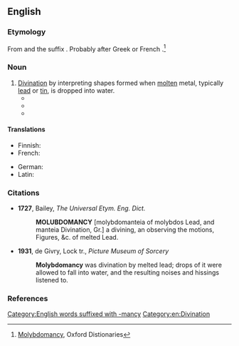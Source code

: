 ==English==
{{wikipedia}}

===Etymology===
From {{etyl|grc|en}} {{m|grc|μόλυβδος||lead}} and the suffix {{m|en|-mancy}}. Probably after Greek {{m|he|μολυβδομαντεία|tr=molybdomanteia}} or French {{m|fr|molybdomancie}}.<ref>[http://www.oxforddictionaries.com/definition/english/molybdomancy Molybdomancy], Oxford Distionaries</ref>

===Noun===
{{en-noun|-}}

# [[divination|Divination]] by interpreting shapes formed when [[molten]] metal, typically [[lead]] or [[tin]], is dropped into water.
#* {{quote-journal|lang=en|1957|Robert Plank|Spontaneous Projection of Meaningful Forms|Journal of Projective Techniques|url=http://books.google.com/books?id=Jr6zAAAAIAAJ&q=molybdomancy|page=146
|passage=The place of '''molybdomancy''' is also to be located in the uncertain border area between spontaneous and solicited projection.}}
#* {{quote-journal|lang=en|year=1971|month=January|author=Tak Hallus|title=Homage|work=Analog Science Fiction / Science Fact|page=67|url=http://books.google.com/books?id=iOJZAAAAMAAJ
|passage=There was a happy group in Tallahassee swapping wives on the basis of '''molybdomancy'''.}}
#* {{quote-book|lang=en|2003|[[w:Raymond Buckland|Raymond Buckland]]|The Fortune-Telling Book|page=199|url=http://books.google.com/books?id=9RwdcbWJVcUC
|passage=Dropping hot lead or tin into water was another method occasionally employed by the Etruscans in a version of '''molybdomancy''', much like ceromancy.}}

====Translations====
{{trans-top|divination by molten metal dropped in water}}
* Finnish: {{t|fi|tinanvalanta}}
* French: {{t+|fr|molybdomancie}}
{{trans-mid}}
* German: {{t+|de|Bleigießen|n}}
* Latin: {{t|la|molybdomantia}}
{{trans-bottom}}

===Citations===
* '''1727''', Bailey, ''The Universal Etym. Eng. Dict.'' <!--wrong spelling; mention-->
*: '''MOLUBDOMANCY''' [molybdomanteia of molybdos Lead, and manteia Divination, Gr.] a divining, an observing the motions, Figures, &c. of melted Lead.
* '''1931''', de Givry, Lock tr., ''Picture Museum of Sorcery'' <!--mention-->
*: '''Molybdomancy''' was divination by melted lead; drops of it were allowed to fall into water, and the resulting noises and hissings listened to.
===References===
<references/>

[[Category:English words suffixed with -mancy]]
[[Category:en:Divination]]